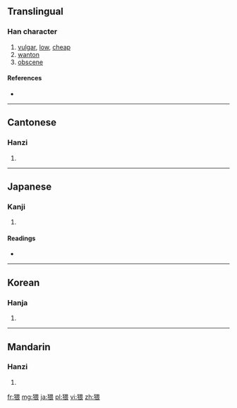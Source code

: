 ==Translingual==

===Han character===
{{Han char|rn=94|rad=犬|as=09|sn=12|four=4623<sub>2</sub>|canj=大竹田一女 (KHWMV)}}

# [[vulgar]], [[low]], [[cheap]]
# [[wanton]]
# [[obscene]]

====References====
* {{Han ref|kx=0714.120|dkj=20519|dj=1126.100|hdz=21357.030|uh=7325|ud=29477|bh=B554|bd=46420}}

----

==Cantonese==

===Hanzi===
{{yue-hanzi|jyut=|y=wai2}}

# {{defn|Cantonese|sort=犬09}}

----

==Japanese==

===Kanji===
{{ja-kanji|grade=|rs=犬09}}

# {{defn|Japanese|sort=犬09}}

====Readings====
* {{ja-readings|on=[[わい]] (wai)|kun=[[みだり]] (midari), [[みだりに]] (midarini)|nanori=}}

----

==Korean==

===Hanja===
{{ko-hanja|hangeul=외|eumhun=|rv=oe|mr=oe|y=oy}}

# {{defn|Korean|sort=犬09}}

----

==Mandarin==

===Hanzi===
{{cmn-hanzi|pin=[[wěi]] ([[wei3]])|wg=wei<sup>3</sup>}}

# {{defn|Mandarin|sort=犬09}}

[[fr:猥]]
[[mg:猥]]
[[ja:猥]]
[[pl:猥]]
[[vi:猥]]
[[zh:猥]]